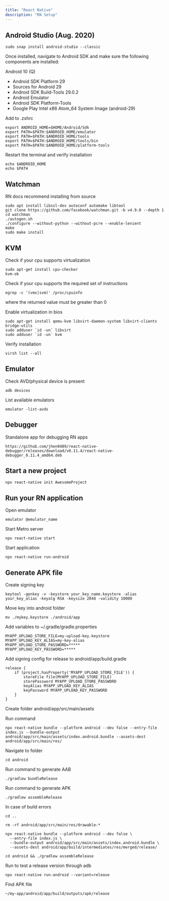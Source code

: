 ```yaml
---
title: "React Native"
description: "RN Setup"
---
```


## Android Studio (Aug. 2020)
```
sudo snap install android-studio --classic
```

Once installed, navigate to Android SDK and make sure the following components are installed:

Android 10 (Q)
- Android SDK Platform 29
- Sources for Android 29
- Android SDK Build-Tools 29.0.2
- Android Emulator
- Android SDK Platform-Tools
- Google Play Intel x86 Atom_64 System Image (android-29)

Add to .zshrc
```shell
export ANDROID_HOME=$HOME/Android/Sdk
export PATH=$PATH:$ANDROID_HOME/emulator
export PATH=$PATH:$ANDROID_HOME/tools
export PATH=$PATH:$ANDROID_HOME/tools/bin
export PATH=$PATH:$ANDROID_HOME/platform-tools
```

Restart the terminal and verify installation
```
echo $ANDROID_HOME
echo $PATH
```
## Watchman

RN docs recommend installing from source
```
sudo apt install libssl-dev autoconf automake libtool
git clone https://github.com/facebook/watchman.git -b v4.9.0 --depth 1
cd watchman 
./autogen.sh
./configure --without-python --without-pcre --enable-lenient
make
sudo make install
```

## KVM

Check if your cpu supports virtualization
```
sudo apt-get install cpu-checker
kvm-ok
```
Check if your cpu supports the required set of instructions
```
egrep -c '(vmx|svm)' /proc/cpuinfo
```
where the returned value must be greater than 0

Enable virtualization in bios
```
sudo apt-get install qemu-kvm libvirt-daemon-system libvirt-clients bridge-utils
sudo adduser `id -un` libvirt
sudo adduser `id -un` kvm
```

Verify installation
```
virsh list --all
```

## Emulator

Check AVD/physical device is present
```
adb devices
```

List available emulators
```
emulator -list-avds
```

## Debugger

Standalone app for debugging RN apps
```
https://github.com/jhen0409/react-native-debugger/releases/download/v0.11.4/react-native-debugger_0.11.4_amd64.deb
```

## Start a new project
```
npx react-native init AwesomeProject
```

## Run your RN application

Open emulator
```
emulator @emulator_name
```

Start Metro server
```
npx react-native start
```

Start application
```
npx react-native run-android
```

## Generate APK file

Create signing key

```
keytool -genkey -v -keystore your_key_name.keystore -alias your_key_alias -keyalg RSA -keysize 2048 -validity 10000
```

Move key into android folder

```
mv ./mykey.keystore ./android/app
```

Add variables to ~/.gradle/gradle.properties

```
MYAPP_UPLOAD_STORE_FILE=my-upload-key.keystore
MYAPP_UPLOAD_KEY_ALIAS=my-key-alias
MYAPP_UPLOAD_STORE_PASSWORD=*****
MYAPP_UPLOAD_KEY_PASSWORD=*****
```

Add signing config for release to android/app/build.gradle

```
release {
    if (project.hasProperty('MYAPP_UPLOAD_STORE_FILE')) {
        storeFile file(MYAPP_UPLOAD_STORE_FILE)
        storePassword MYAPP_UPLOAD_STORE_PASSWORD
        keyAlias MYAPP_UPLOAD_KEY_ALIAS
        keyPassword MYAPP_UPLOAD_KEY_PASSWORD
    }
}
```

Create folder android/app/src/main/assets

Run command

```
npx react-native bundle --platform android --dev false --entry-file index.js --bundle-output android/app/src/main/assets/index.android.bundle --assets-dest android/app/src/main/res/
```

Navigate to folder

```
cd android
```

Run command to generate AAB

```
./gradlew bundleRelease
```

Run command to generate APK

```
./gradlew assembleRelease
```

In case of build errors

```
cd ..

rm -rf android/app/src/main/res/drawable-*

npx react-native bundle --platform android --dev false \
  --entry-file index.js \
  --bundle-output android/app/src/main/assets/index.android.bundle \
  --assets-dest android/app/build/intermediates/res/merged/release/

cd android && ./gradlew assembleRelease
```

Run to test a release version through adb

```
npx react-native run-android --variant=release
```

Find APK file

```
~/my-app/android/app/build/outputs/apk/release
```
